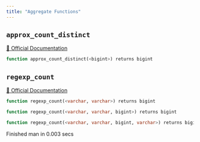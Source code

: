 ```yaml
---
title: "Aggregate Functions"
---
```


## `approx_count_distinct`
[🔗 Official Documentation](#)

```sql
function approx_count_distinct(<bigint>) returns bigint
```


## `regexp_count`
[🔗 Official Documentation](#)

```sql
function regexp_count(<varchar, varchar>) returns bigint
```


```sql
function regexp_count(<varchar, varchar, bigint>) returns bigint
```


```sql
function regexp_count(<varchar, varchar, bigint, varchar>) returns bigint
```


   Finished man in 0.003 secs

